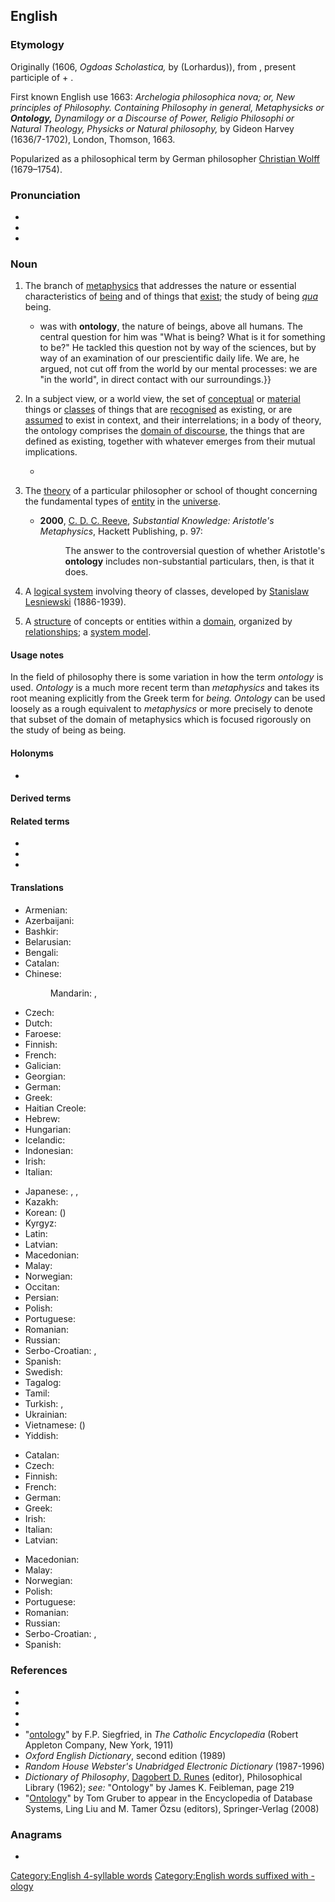 ==English==
{{wikipedia}}

===Etymology===
{{root|en|ine-pro|*h₁es-}}
Originally {{der|en|la|ontologia}} (1606, ''Ogdoas Scholastica,'' by {{w|Jacob Lorhard}} (Lorhardus)), from {{der|en|grc|ὤν||on}}, present participle of {{m|grc|εἰμί||being, existing, essence}} + {{m|grc|λόγος||account}}.

First known English use 1663: ''Archelogia philosophica nova; or, New principles of Philosophy. Containing Philosophy in general, Metaphysicks or '''Ontology,''' Dynamilogy or a Discourse of Power, Religio Philosophi or Natural Theology, Physicks or Natural philosophy,'' by Gideon Harvey (1636/7-1702), London, Thomson, 1663.

Popularized as a philosophical term by German philosopher [[w:Christian Wolff (philosopher)|Christian Wolff]] (1679–1754).

===Pronunciation===
* {{IPA|en|/ɒnˈtɒləd͡ʒi/}}
* {{audio|en|LL-Q1860 (eng)-Vealhurl-ontology.wav|Audio (UK)}}
* {{rhymes|en|ɒlədʒi|s=4}}

===Noun===
{{en-noun|~}}
{{examples|sense=Concepts in ontologies of various subject or world views|examples='''[[atom|Atoms]], [[molecule]]s, [[ion]]s and [[electron]]s''' [[occur]] in the '''ontology of [[chemistry]]'''.<br>'''[[witch|Witches]], [[magic]],''' and '''[[unlucky]] numbers''' occur in the '''ontology of [[superstition]]s'''<br>'''[[theorem|Theorems]], [[constant]]s,''' and '''[[variable]]s''' occur in the '''ontologies of [[axiomatic]] [[structure]]s'''}}
# {{lb|en|uncountable|philosophy}} The branch of [[metaphysics]] that addresses the nature or essential characteristics of [[being]] and of things that [[exist]]; the study of being ''[[qua]]'' being.
#* {{quote-journal|en|author=Michael Inwood|title=Martin Heidegger: the philosopher who fell for Hitler &#91;print version: Hitler's philosopher&#93;|url=http://www.telegraph.co.uk/culture/books/10739165/Martin-Heidegger-the-philosopher-who-fell-for-Hitler.html|work={{w|The Daily Telegraph}} (Review)|location=London|date=12 April 2014|page=R10|passage=[[w:Martin Heidegger|&#91;Martin&#93; Heidegger]]'s concern {{...}} was with '''ontology''', the nature of beings, above all humans. The central question for him was "What is being? What is it for something to be?" He tackled this question not by way of the sciences, but by way of an examination of our prescientific daily life. We are, he argued, not cut off from the world by our mental processes: we are "in the world", in direct contact with our surroundings.}}
# {{lb|en|uncountable|philosophy}} In a subject view, or a world view, the set of [[conceptual]] or [[material]] things or [[class]]es of things that are [[recognise]]d as existing, or are [[assume]]d to exist in context, and their interrelations; in a body of theory, the ontology comprises the [[domain of discourse]], the things that are defined as existing, together with whatever emerges from their mutual implications.
#*{{quote-text|en|year=2017|author=Daniel C. Dennett|title=From Bacteria to Bach and Back|ISBN=978-0-141-9780-48|passage=Do you believe in [[ghost]]s? Then ghosts are in your '''ontology''', along with tables and chairs and songs and [[vacation]]s, and snow, and all the rest. It has proved more than [[convenient]] to [[extend]] the [[term]] "'''ontology'''" [[beyond]] this [[primary]] meaning and use it for the set of "things" that an animal can [[recognize]] and behave [[appropriately]] with [[regard]] to (whether or not animals can [[properly]] be said to have [[belief]]s) and &mdash; more recently &mdash; the set of "things" a computer program has to be able to deal with to do its job (whether or not ''it'' can [[properly]] be said to have [[belief]]s). [[vacation|Vacations]] are not in the '''ontology''' of a polar bear, but snow is, and so are seals. Snow is [[probably]] not in the '''ontology''' of a [[manatee]], but [[outboard motor|outboard-motor]] [[propeller]]s may well be, along with [[seaweed]] and fish and other manatees. The [[GPS]] [[system]] in your car handles [[one-way]] streets, left and right turns, speed limits, and the [[current]] [[velocity]] of your car (if it isn't zero, it may not let you put in a new [[target]] [[address]]), but its '''ontology''' also [[include]]s a number of [[satellite]]s, as well as [[signal]]s to and from those satellites, which it doesn't [[bother]] you with, but needs if it is to do its job.}}
# {{lb|en|countable|philosophy}} The [[theory]] of a particular philosopher or school of thought concerning the fundamental types of [[entity]] in the [[universe]].
#* '''2000''', [[w:C. D. C. Reeve|C. D. C. Reeve]], ''Substantial Knowledge: Aristotle's Metaphysics'', Hackett Publishing, p. 97:
#*: The answer to the controversial question of whether Aristotle's '''ontology''' includes non-substantial particulars, then, is that it does.
# {{lb|en|logic}} A [[logical system]] involving theory of classes, developed by [[w:Stanislaw_Lesniewski|Stanislaw Lesniewski]] (1886-1939).
# {{lb|en|countable|computer science|information science}} A [[structure]] of concepts or entities within a [[domain]], organized by [[relationship]]s; a [[Wikipedia:Systems modeling|system model]].

====Usage notes====
In the field of philosophy there is some variation in how the term ''ontology'' is used. ''Ontology'' is a much more recent term than ''metaphysics'' and takes its root meaning explicitly from the Greek term for ''being.'' ''Ontology'' can be used loosely as a rough equivalent to ''metaphysics'' or more precisely to denote that subset of the domain of metaphysics which is focused rigorously on the study of being as being.

====Holonyms====
* {{l|en|metaphysics}}

====Derived terms====
{{der3|en|formal ontology
|metaontology
|ontologic
|ontological
|ontologise
|ontologist
|ontologistic
|ontologize
}}

====Related terms====
* {{l|en|ontic}}
* {{l|en|ontically}}
* {{l|en|ontonomy}}

====Translations====
{{trans-top|study of being}}
* Armenian: {{t+|hy|գոյաբանություն}}
* Azerbaijani: {{t|az|ontologiya}}
* Bashkir: {{t|ba|онтология}}
* Belarusian: {{t|be|антало́гія|f}}
* Bengali: {{t|bn|তত্ত্ববিদ্যা}}
* Catalan: {{t|ca|ontologia|f}}
* Chinese:
*: Mandarin: {{t+|cmn|本體論|sc=Hani}}, {{t+|cmn|本体论|tr=běntǐlùn|sc=Hani}}
* Czech: {{t+|cs|ontologie|f}}
* Dutch: {{t+|nl|ontologie|f}}
* Faroese: {{t|fo|verufrøði|f}}
* Finnish: {{t+|fi|ontologia}}
* French: {{t+|fr|ontologie|f}}
* Galician: {{t+|gl|ontoloxía|f}}
* Georgian: {{t|ka|ონთოლოგია}}
* German: {{t+|de|Ontologie|f}}
* Greek: {{t+|el|οντολογία|f}}
* Haitian Creole: {{t|ht|ontoloji}}
* Hebrew: {{t+|he|אונטולוגיה|tr=ontológia|f}}
* Hungarian: {{t+|hu|ontológia}}
* Icelandic: {{t|is|verufræði|f}}
* Indonesian: {{t+|id|ontologi}}
* Irish: {{t|ga|ointeolaíocht|f}}
* Italian: {{t+|it|ontologia|f}}
{{trans-mid}}
* Japanese: {{t|ja|存在論|tr=そんざいろん, sonzairon|sc=Jpan}}, {{t|ja|オントロジー|tr=ontorojī|sc=Jpan}}, {{t|ja|本体論|tr=ほんたいろん, hontairon|sc=Jpan}}
* Kazakh: {{t|kk|онтология}}
* Korean: {{t|ko|존재론}} ({{t|ko|存在論}})
* Kyrgyz: {{t|ky|онтология}}
* Latin: {{t|la|ontologia|f}}
* Latvian: {{t|lv|ontoloģija|f}}
* Macedonian: {{t|mk|онтологија|f}}
* Malay: {{t|ms|ontologi}}
* Norwegian: {{t|no|ontologi|m}}
* Occitan: {{t+|oc|ontologia|f}}
* Persian: {{t|fa|هستی‌شناسی}}
* Polish: {{t+|pl|ontologia}}
* Portuguese: {{t+|pt|ontologia|f}}
* Romanian: {{t+|ro|ontologie}}
* Russian: {{t+|ru|онтоло́гия|f}}
* Serbo-Croatian: {{t+|sh|ontològija|f}}, {{t|sh|онтоло̀гија|f}}
* Spanish: {{t+|es|ontología|f}}
* Swedish: {{t+|sv|ontologi|c}}
* Tagalog: {{t|tl|dalubmagingan}}
* Tamil: {{t|ta|உள்ளியம்}}
* Turkish: {{t|tr|varlık felsefesi}}, {{t+|tr|ontoloji}}
* Ukrainian: {{t+|uk|онтоло́гія|f}}
* Vietnamese: {{t|vi|bản thể luận}} ({{t|vi|本體論|sc=Hani}})
* Yiddish: {{t|yi|אָנטאָלאָגיע|f}}
{{trans-bottom}}

{{trans-top|system model in computer science}}
* Catalan: {{t|ca|ontologia|f}}
* Czech: {{t+|cs|ontologie|f}}
* Finnish: {{t+|fi|ontologia}}
* French: {{t+|fr|ontologie}}
* German: {{t+|de|Ontologie|f}}
* Greek: {{t+|el|οντολογία|f}}
* Irish: {{t|ga|ointeolaíocht|f}}
* Italian: {{t+|it|ontologia|f}}
* Latvian: {{t|lv|ontoloģija|f}}
{{trans-mid}}
* Macedonian: {{t|mk|онтологија|f}}
* Malay: {{t|ms|ontologi}}
* Norwegian: {{t|no|ontologi|m}}
* Polish: {{t+|pl|ontologia|f}}
* Portuguese: {{t+|pt|ontologia|f}}
* Romanian: {{t+|ro|ontologie|f}}
* Russian: {{t+|ru|онтоло́гия|f}}
* Serbo-Croatian: {{t+|sh|ontològija|f}}, {{t|sh|онтоло̀гија|f}}
* Spanish: {{t+|es|ontología}}
{{trans-bottom}}

===References===
* {{R:Webster 1828}}
* {{R:Webster 1913|ontology}}
* {{R:Dictionary.com}}
* {{R:Lexico}}
* "[http://www.newadvent.org/cathen/11258a.htm ontology]" by F.P. Siegfried, in ''The Catholic Encyclopedia'' (Robert Appleton Company, New York, 1911)
* ''Oxford English Dictionary'', second edition (1989)
* ''Random House Webster's Unabridged Electronic Dictionary'' (1987-1996)
* ''Dictionary of Philosophy'', [[w:Dagobert D. Runes|Dagobert D. Runes]] (editor), Philosophical Library (1962); ''see:'' "Ontology" by James K. Feibleman, page 219
* "[http://tomgruber.org/writing/ontology-definition-2007.htm Ontology]" by Tom Gruber to appear in the Encyclopedia of Database Systems, Ling Liu and M. Tamer Özsu (editors), Springer-Verlag (2008)

===Anagrams===
* {{anagrams|en|a=glnoooty|tonology}}

[[Category:English 4-syllable words]]
[[Category:English words suffixed with -ology]]